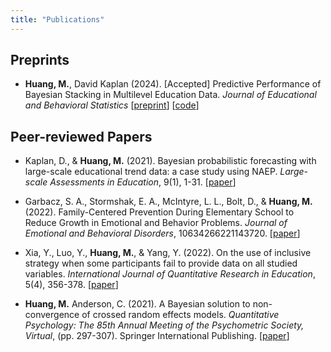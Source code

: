 ```yaml
---
title: "Publications"
---
```


## Preprints

-   **Huang, M.**, David Kaplan (2024). \[Accepted\] Predictive Performance of Bayesian Stacking in Multilevel Education Data. *Journal of Educational and Behavioral Statistics* \[[preprint](https://psyarxiv.com/e9m6x/)\] \[[code](https://github.com/huskyh233)\]

## Peer-reviewed Papers

-   Kaplan, D., & **Huang, M.** (2021). Bayesian probabilistic forecasting with large-scale educational trend data: a case study using NAEP. *Large-scale Assessments in Education*, 9(1), 1-31. \[[paper](https://largescaleassessmentsineducation.springeropen.com/articles/10.1186/s40536-021-00108-2)\]

-   Garbacz, S. A., Stormshak, E. A., McIntyre, L. L., Bolt, D., & **Huang, M.** (2022). Family-Centered Prevention During Elementary School to Reduce Growth in Emotional and Behavior Problems. *Journal of Emotional and Behavioral Disorders*, 10634266221143720. \[[paper](https://journals-sagepub-com.ezproxy.library.wisc.edu/doi/full/10.1177/10634266221143720?casa_token=ywulmi8gvkkAAAAA%3AVBQd0M87g0LfgcT_1qgMCjGYPyzTS2ADkBVANXebAWV_tmbsJWXQWiDxQLcTi4uAMgVGWXFciUc)\]

-   Xia, Y., Luo, Y., **Huang, M.**, & Yang, Y. (2022). On the use of inclusive strategy when some participants fail to provide data on all studied variables. *International Journal of Quantitative Research in Education*, 5(4), 356-378. \[[paper](https://www.inderscienceonline.com/doi/abs/10.1504/IJQRE.2022.129794)\]

-   **Huang, M.** Anderson, C. (2021). A Bayesian solution to non-convergence of crossed random effects models. *Quantitative Psychology: The 85th Annual Meeting of the Psychometric Society, Virtual*, (pp. 297-307). Springer International Publishing. \[[paper](https://link.springer.com/chapter/10.1007/978-3-030-74772-5_27)\]

